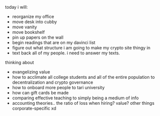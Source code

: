 today i will:
- reorganize my office
- move desk into cubby
- move vanity
- move bookshelf
- pin up papers on the wall
- begin readings that are on my davinci list
- figure out what structure i am going to make my crypto site thingy in
- text back all of my people. i need to answer my texts.

thinking about
- evangelizing value
- how to acclimate all college students and all of the entire population to decentralization and crypto governance
- how to onboard more people to tari university
- how can gift cards be made
- comparing effective teaching to simply being a medium of info
- accounting theories.. the ratio of loss when hiring? value? other things corporate-specific xd
